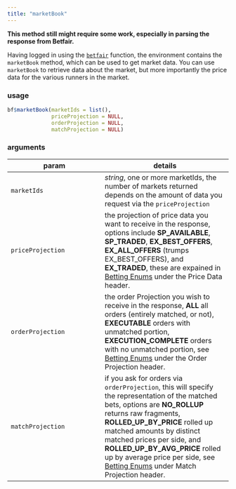 ```yaml
---
title: "marketBook"
---
```


**This method still might require some work, especially in parsing the response from Betfair.**

Having logged in using the [`betfair`](betfair.html) function, the environment contains the `marketBook` method, which can be used to get market data.  You can use `marketBook` to retrieve data about the market, but more importantly the price data for the various runners in the market.

### usage

```r
bf$marketBook(marketIds = list(),
              priceProjection = NULL,
              orderProjection = NULL,
              matchProjection = NULL)
```

### arguments

param | details
------|--------
`marketIds` | _string_, one or more marketIds, the number of markets returned depends on the amount of data you request via the `priceProjection`
`priceProjection` | the projection of price data you want to receive in the response, options include **SP\_AVAILABLE**, **SP\_TRADED**, **EX\_BEST\_OFFERS**, **EX\_ALL\_OFFERS** (trumps EX\_BEST\_OFFERS), and **EX\_TRADED**, these are expained in [Betting Enums](betting_enums.html) under the Price Data header.
`orderProjection` | the order Projection you wish to receive in the response, **ALL** all orders (entirely matched, or not), **EXECUTABLE** orders with unmatched portion, **EXECUTION\_COMPLETE** orders with no unmatched portion, see [Betting Enums](betting_enums.html) under the Order Projection header.
`matchProjection` | if you ask for orders via `orderProjection`, this will specify the representation of the matched bets, options are **NO\_ROLLUP** returns raw fragments, **ROLLED\_UP\_BY\_PRICE** rolled up matched amounts by distinct matched prices per side, and **ROLLED\_UP\_BY\_AVG\_PRICE** rolled up by average price per side, see [Betting Enums](betting_enums.html) under Match Projection header.

